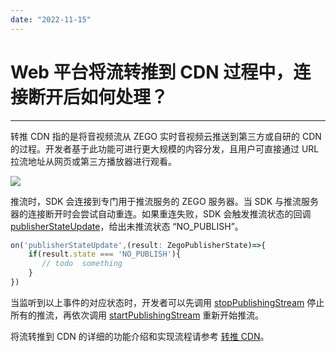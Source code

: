 ```yaml
---
date: "2022-11-15"
---
```

# Web 平台将流转推到 CDN 过程中，连接断开后如何处理？

- - -

转推 CDN 指的是将音视频流从 ZEGO 实时音视频云推送到第三方或自研的 CDN 的过程。开发者基于此功能可进行更大规模的内容分发，且用户可直接通过 URL 拉流地址从网页或第三方播放器进行观看。

<Frame width="512" height="auto" caption=""><Frame width="512" height="auto" caption=""><img src="https://doc-media.zego.im/sdk-doc/Pics/Common/ZegoExpressEngine/relay_cdn.png" /></Frame></Frame>


推流时，SDK 会连接到专门用于推流服务的 ZEGO 服务器。当 SDK 与推流服务器的连接断开时会尝试自动重连。如果重连失败，SDK 会触发推流状态的回调 [publisherStateUpdate](https://doc-zh.zego.im/article/api?doc=Express_Video_SDK_API~javascript_web~interface~ZegoRTCEvent&jumpType=route#publisher-state-update)，给出未推流状态 “NO_PUBLISH”。


```javascript
on('publisherStateUpdate',(result: ZegoPublisherState)=>{
    if(result.state === 'NO_PUBLISH'){
       // todo  something
    }
})
```

当监听到以上事件的对应状态时，开发者可以先调用 [stopPublishingStream](https://doc-zh.zego.im/article/api?doc=Express_Video_SDK_API~javascript_web~class~ZegoExpressEngine#start-publishing-stream) 停止所有的推流，再依次调用 [startPublishingStream](https://doc-zh.zego.im/article/api?doc=Express_Video_SDK_API~javascript_web~class~ZegoExpressEngine#stop-publishing-stream) 重新开始推流。




将流转推到 CDN 的详细的功能介绍和实现流程请参考 [转推 CDN](/real-time-video-web/live-streaming/using-cdn-for-live-streaming)。
